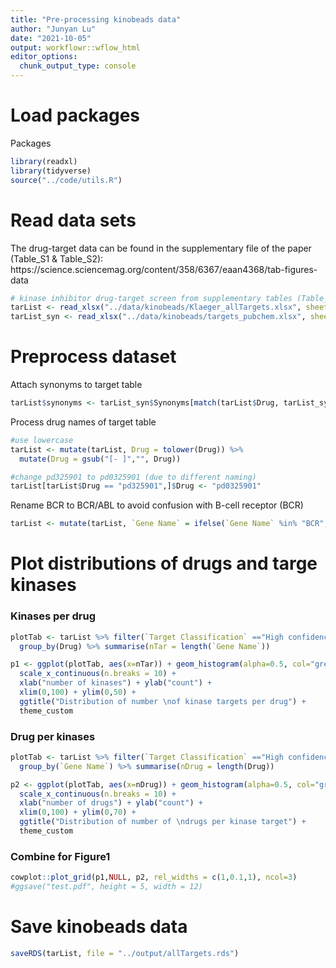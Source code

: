 ```yaml
---
title: "Pre-processing kinobeads data"
author: "Junyan Lu"
date: "2021-10-05"
output: workflowr::wflow_html
editor_options:
  chunk_output_type: console
---
```


# Load packages

Packages
```r
library(readxl)
library(tidyverse)
source("../code/utils.R")
```

# Read data sets
The drug-target data can be found in the supplementary file of the paper (Table_S1 & Table_S2):
https://science.sciencemag.org/content/358/6367/eaan4368/tab-figures-data


```r
# kinase inhibitor drug-target screen from supplementary tables (Table_S1 & Table_S2)
tarList <- read_xlsx("../data/kinobeads/Klaeger_allTargets.xlsx", sheet = "Kinobeads")
tarList_syn <- read_xlsx("../data/kinobeads/targets_pubchem.xlsx", sheet = "Inhibitor annotation", col_names = TRUE) 
```

# Preprocess dataset

Attach synonyms to target table
```r
tarList$synonyms <- tarList_syn$Synonyms[match(tarList$Drug, tarList_syn$Drug)]
```

Process drug names of target table
```r
#use lowercase
tarList <- mutate(tarList, Drug = tolower(Drug)) %>%
  mutate(Drug = gsub("[- ]","", Drug))

#change pd325901 to pd0325901 (due to different naming)
tarList[tarList$Drug == "pd325901",]$Drug <- "pd0325901"
```

Rename BCR to BCR/ABL to avoid confusion with B-cell receptor (BCR)
```r
tarList <- mutate(tarList, `Gene Name` = ifelse(`Gene Name` %in% "BCR", "BCR/ABL", `Gene Name`))
```

# Plot distributions of drugs and targe kinases

### Kinases per drug
```r
plotTab <- tarList %>% filter(`Target Classification` =="High confidence") %>%
  group_by(Drug) %>% summarise(nTar = length(`Gene Name`))

p1 <- ggplot(plotTab, aes(x=nTar)) + geom_histogram(alpha=0.5, col="grey20") + 
  scale_x_continuous(n.breaks = 10) +
  xlab("number of kinases") + ylab("count") +
  xlim(0,100) + ylim(0,50) +
  ggtitle("Distribution of number \nof kinase targets per drug") +
  theme_custom
```

### Drug per kinases
```r
plotTab <- tarList %>% filter(`Target Classification` =="High confidence") %>%
  group_by(`Gene Name`) %>% summarise(nDrug = length(Drug))

p2 <- ggplot(plotTab, aes(x=nDrug)) + geom_histogram(alpha=0.5, col="grey20") + 
  scale_x_continuous(n.breaks = 10) +
  xlab("number of drugs") + ylab("count") +
  xlim(0,100) + ylim(0,70) +
  ggtitle("Distribution of number of \ndrugs per kinase target") +
  theme_custom
```


### Combine for Figure1
```r
cowplot::plot_grid(p1,NULL, p2, rel_widths = c(1,0.1,1), ncol=3)
#ggsave("test.pdf", height = 5, width = 12)
```

# Save kinobeads data
```r
saveRDS(tarList, file = "../output/allTargets.rds")
```

